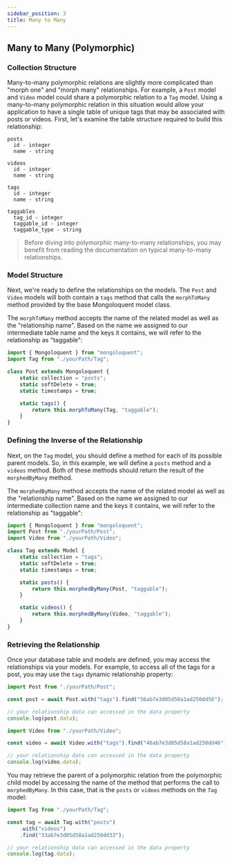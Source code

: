 ```yaml
---
sidebar_position: 3
title: Many to Many
---
```


## Many to Many (Polymorphic)

### Collection Structure

Many-to-many polymorphic relations are slightly more complicated than "morph one" and "morph many" relationships. For example, a `Post` model and `Video` model could share a polymorphic relation to a `Tag` model. Using a many-to-many polymorphic relation in this situation would allow your application to have a single table of unique tags that may be associated with posts or videos. First, let's examine the table structure required to build this relationship:

```
posts
  id - integer
  name - string

videos
  id - integer
  name - string

tags
  id - integer
  name - string

taggables
  tag_id - integer
  taggable_id - integer
  taggable_type - string
```

> Before diving into polymorphic many-to-many relationships, you may benefit from reading the documentation on typical many-to-many relationships.

### Model Structure

Next, we're ready to define the relationships on the models. The `Post` and `Video` models will both contain a `tags` method that calls the `morphToMany` method provided by the base Mongoloquent model class.

The `morphToMany` method accepts the name of the related model as well as the "relationship name". Based on the name we assigned to our intermediate table name and the keys it contains, we will refer to the relationship as "taggable":

```javascript
import { Mongoloquent } from "mongoloquent";
import Tag from "./yourPath/Tag";

class Post extends Mongoloquent {
	static collection = "posts";
	static softDelete = true;
	static timestamps = true;

	static tags() {
		return this.morphToMany(Tag, "taggable");
	}
}
```

### Defining the Inverse of the Relationship

Next, on the `Tag` model, you should define a method for each of its possible parent models. So, in this example, we will define a `posts` method and a `videos` method. Both of these methods should return the result of the `morphedByMany` method.

The `morphedByMany` method accepts the name of the related model as well as the "relationship name". Based on the name we assigned to our intermediate collection name and the keys it contains, we will refer to the relationship as "taggable":

```javascript
import { Mongoloquent } from "mongoloquent";
import Post from "./yourPath/Post";
import Video from "./yourPath/Video";

class Tag extends Model {
	static collection = "tags";
	static softDelete = true;
	static timestamps = true;

	static posts() {
		return this.morphedByMany(Post, "taggable");
	}

	static videos() {
		return this.morphedByMany(Video, "taggable");
	}
}
```

### Retrieving the Relationship

Once your database table and models are defined, you may access the relationships via your models. For example, to access all of the tags for a post, you may use the `tags` dynamic relationship property:

```javascript
import Post from "./yourPath/Post";

const post = await Post.with("tags").find("56ab7e3d05d58a1ad250dd56");

// your relationship data can accessed in the data property
console.log(post.data);
```

```javascript
import Video from "./yourPath/Video";

const video = await Video.with("tags").find("46ab7e3d05d58a1ad250dd46");

// your relationship data can accessed in the data property
console.log(video.data);
```

You may retrieve the parent of a polymorphic relation from the polymorphic child model by accessing the name of the method that performs the call to `morphedByMany`. In this case, that is the `posts` or `videos` methods on the `Tag` model:

```javascript
import Tag from "./yourPath/Tag";

const tag = await Tag.with("posts")
	.with("videos")
	.find("33ab7e3d05d58a1ad250dd33");

// your relationship data can accessed in the data property
console.log(tag.data);
```
